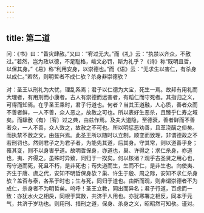 ```yaml
---
---
---
```

title: 第二道
---



问：《书》曰：“眚灾肆赦。”又曰：“宥过无大。”而《礼》云：“执禁以齐众，不赦过。”若然，岂为政以德，不足耻格，峻文必罚，斯为礼乎？《诗》称“既明且哲，以保其身。”《易》称“利用安身，以崇德也。”而《语》云：“无求生以害仁，有杀身以成仁。”若然，则明哲者不成仁欤？杀身非崇德欤？

对：圣王以刑礼为大忧，理乱系焉；君子以仁德为大宝，死生一焉。故邦有用礼而大理者，有用刑而小康者。古人有崇德而远害者，有蹈仁而守死者。其指归之义，可得而知焉。在乎圣王乘时，君子行道也。何者？当其王道融，人心质，善者众而不善者鲜，一人不善，众人恶之，故赦之可也。所以表好生恶杀，且臻乎仁寿之域矣。而肆赦（有）〔宥〕过之典，由兹作焉。及夫大道隐，至德衰，善者鲜而不善者众，一人不善，众人效之，故赦之不可也。所以明惩恶劝善，且革浇醨之俗矣。而执禁不赦之文，由兹兴焉。此圣王所以随时以立制，顺变而致理，非谓德政之不若刑罚也。然则君子之为君子者，为能先其道，后其身。守其常，则以道善乎身；罹其变，则不以身害乎道。故明哲保身，亦道也，巢、许得之；求仁杀身，亦道也，夷、齐得之。虽殊时异致，同归于一揆矣。何以核诸？观乎古圣贤之用心也，苟守道而死，死且不朽，是非死也；苟失道而生，生而不仁，是非生也。向使夷、齐生于唐、虞之代，安知不明哲保身欤？巢、许生于殷、周之际，安知不求仁杀身欤？盖否与泰，各系于时也；生与死，同归于道也。由斯而观，则非谓崇德者不为成仁，杀身者不为明哲矣。呜呼！圣王立教，同出而异名；君子行道，百虑而一致：亦犹水火之相戾，同根于冥数，共济于人用也。亦犹寒署之相反，同本于元气，共济于岁功也。则用刑、措刑之道，保身、杀身之义，昭昭然可知欤。谨对。